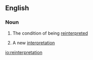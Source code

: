 ==English==

===Noun===
{{en-noun|s|-}}

#{{uncountable}} The condition of being [[reinterpret]]ed
#{{countable}} A new [[interpretation]]

[[io:reinterpretation]]